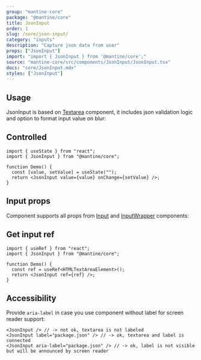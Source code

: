 ```yaml
---
group: "mantine-core"
package: "@mantine/core"
title: JsonInput
order: 1
slug: /core/json-input/
category: "inputs"
description: "Capture json data from user"
props: ["JsonInput"]
import: "import { JsonInput } from '@mantine/core';"
source: "mantine-core/src/components/JsonInput/JsonInput.tsx"
docs: "core/JsonInput.mdx"
styles: ["JsonInput"]
---
```



## Usage

JsonInput is based on [Textarea](/core/textarea/) component,
it includes json validation logic and option to format input value on blur:

<Demo data={JsonInputDemos.usage} />

## Controlled

```tsx
import { useState } from "react";
import { JsonInput } from "@mantine/core";

function Demo() {
  const [value, setValue] = useState("");
  return <JsonInput value={value} onChange={setValue} />;
}
```

## Input props

Component supports all props from [Input](/core/input/) and [InputWrapper](/core/input-wrapper/) components:

<Demo data={JsonInputDemos.configurator} />

## Get input ref

```tsx
import { useRef } from "react";
import { JsonInput } from "@mantine/core";

function Demo() {
  const ref = useRef<HTMLTextAreaElement>();
  return <JsonInput ref={ref} />;
}
```

## Accessibility

Provide `aria-label` in case you use component without label for screen reader support:

```tsx
<JsonInput /> // -> not ok, textarea is not labeled
<JsonInput label="package.json" /> // -> ok, textarea and label is connected
<JsonInput aria-label="package.json" /> // -> ok, label is not visible but will be announced by screen reader
```
